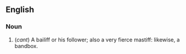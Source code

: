 ==English==
===Noun===
# {{vulgar}} (''cant'') A bailiff or his follower; also a very fierce mastiff: likewise, a bandbox.
